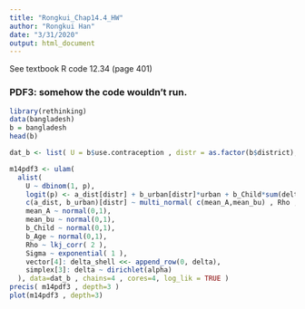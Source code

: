 ```yaml
---
title: "Rongkui_Chap14.4_HW"
author: "Rongkui Han"
date: "3/31/2020"
output: html_document
---
```


See textbook R code 12.34 (page 401)

### PDF3: somehow the code wouldn't run. 
```r
library(rethinking)
data(bangladesh)
b = bangladesh
head(b)

dat_b <- list( U = b$use.contraception , distr = as.factor(b$district), urban = b$urban , A = b$age.centered, K = b$living.children, alpha = rep(2, 3))

m14pdf3 <- ulam(
  alist(
    U ~ dbinom(1, p),
    logit(p) <- a_dist[distr] + b_urban[distr]*urban + b_Child*sum(delta_shell[1:K]) + b_Age*A ,
    c(a_dist, b_urban)[distr] ~ multi_normal( c(mean_A,mean_bu) , Rho , Sigma ),
    mean_A ~ normal(0,1),
    mean_bu ~ normal(0,1),
    b_Child ~ normal(0,1),
    b_Age ~ normal(0,1),
    Rho ~ lkj_corr( 2 ),
    Sigma ~ exponential( 1 ),
    vector[4]: delta_shell <<- append_row(0, delta),
    simplex[3]: delta ~ dirichlet(alpha)
  ), data=dat_b , chains=4 , cores=4, log_lik = TRUE )
precis( m14pdf3 , depth=3 )
plot(m14pdf3 , depth=3)
```


